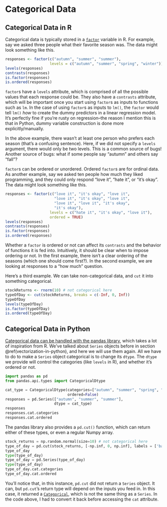 # Categorical Data 


## Categorical Data in R

Categorical data is typically stored in a [`factor`](https://cran.r-project.org/doc/manuals/r-release/R-lang.html#Factors) variable in R. For example, say we asked three people what their favorite season was. The data might look something like this.

```r
responses <- factor(c("autumn", "summer", "summer"), 
                    levels = c("autumn", "summer", "spring", "winter"))
levels(responses)
contrasts(responses)
is.factor(responses)
is.ordered(responses)
```

`factor`s have a `levels` attribute, which is comprised of all the possible values that each response could be. They also have a `contrasts` attribute, which will be important once you start using `factor`s as inputs to functions such as `lm`. In the case of using `factor`s as inputs to `lm()`, the `factor` would tell `lm()` *how* to create the dummy predictors in a linear regression model. It's perfectly fine if you're rusty on regression--the reason I mention this is that in Python, dummy variable construction is done more explicitly/manually.

::: {.rmd-caution}
In the above example, there wasn't at least one person who prefers each season (that's a confusing sentence). Here, if we did not specify a `levels` argument, there would only be two levels. This is a common source of bugs! Another source of bugs: what if some people say "autumn" and others say "fall"?
:::

`factor`s can be ordered or unordered. Ordered `factor`s are for ordinal data. As another example, say we asked ten people how much they liked programming, and they could only respond "love it", "hate it", or "it's okay". The data might look something like this.

```r
responses <- factor(c("love it", "it's okay", "love it", 
                      "love it", "it's okay", "love it", 
                      "love it", "love it", "it's okay", 
                      "it's okay"), 
                    levels = c("hate it", "it's okay", "love it"),
                    ordered = TRUE)
levels(responses)
contrasts(responses)
is.factor(responses)
is.ordered(responses)
```

Whether a `factor` is ordered or not can affect its `contrasts` and the behavior of functions it is fed into. Intuitively, it should be clear when to impose ordering or not. In the first example, there isn't a clear ordering of the seasons (which one should come first?). In the second example, we are looking at responses to a "how much" question. 

Here's a third example. We can take non-categorical data, and `cut` it into something categorical. 

```r
stockReturns <- rnorm(10) # not categorical here
typeOfDay <- cut(stockReturns, breaks = c(-Inf, 0, Inf)) 
typeOfDay
levels(typeOfDay)
is.factor(typeOfDay)
is.ordered(typeOfDay)
```

## Categorical Data in Python

[Categorical data can be handled with the pandas library](https://pandas.pydata.org/pandas-docs/stable/user_guide/categorical.html), which takes a lot of inspiration from R. We've talked about `Series` objects before in section \@ref(vectorization-in-python), and here we will use them again. All we have to do to make a `Series` object categorical is to change its `dtype`. The `dtype` we provide will control the categories (like `levels` in R), and whether it's ordered or not.


```python
import pandas as pd
from pandas.api.types import CategoricalDtype

cat_type = CategoricalDtype(categories=["autumn", "summer", "spring", "winter"], 
                            ordered=False)
responses = pd.Series(["autumn", "summer", "summer"], 
                      dtype = cat_type)
responses
responses.cat.categories
responses.cat.ordered
```

The pandas library also provides a `pd.cut()` function, which can return either of these types, or even a regular Numpy array.

```python
stock_returns = np.random.normal(size=10) # not categorical here
type_of_day = pd.cut(stock_returns, [-np.inf, 0, np.inf], labels = ['bad day', 'good day']) 
type_of_day
type(type_of_day)
type_of_day = pd.Series(type_of_day)
type(type_of_day)
type_of_day.cat.categories
type_of_day.cat.ordered
```


::: {.rmd-details}
You'll notice that, in this instance, `pd.cut` did not return a `Series` object. It can, but `pd.cut`'s return type will depend on the inputs you feed in. In this case, it returned a [`Categorical`](http://pandas-docs.github.io/pandas-docs-travis/reference/api/pandas.Categorical.html#pandas.Categorical), which is not the same thing as a `Series`. In the code above, I had to convert it back before accessing the `cat` attribute.
:::

